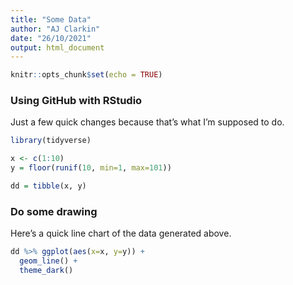 ```yaml
---
title: "Some Data"
author: "AJ Clarkin"
date: "26/10/2021"
output: html_document
---
```


```r
knitr::opts_chunk$set(echo = TRUE)
```

### Using GitHub with RStudio

Just a few quick changes because that's what I'm supposed to do.

```r
library(tidyverse)

x <- c(1:10)
y = floor(runif(10, min=1, max=101))

dd = tibble(x, y)
```

### Do some drawing

Here's a quick line chart of the data generated above.


```r
dd %>% ggplot(aes(x=x, y=y)) +
  geom_line() +
  theme_dark()
```



